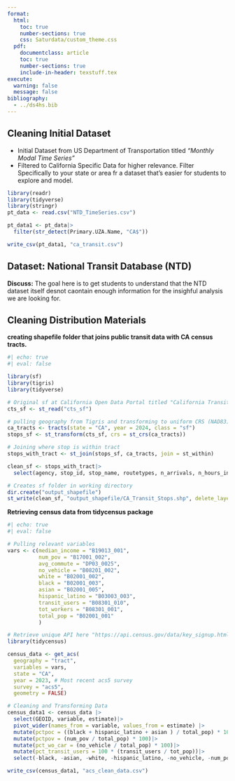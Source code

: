 ```yaml
---
format:
  html:
    toc: true
    number-sections: true
    css: Saturdata/custom_theme.css
  pdf:
    documentclass: article
    toc: true
    number-sections: true
    include-in-header: texstuff.tex
execute: 
  warning: false
  message: false
bibliography:
  - ../ds4hs.bib
---
```


## Cleaning Initial Dataset

- Initial Dataset from US Department of Transportation titled *"Monthly Modal Time Series"*
- Filtered to California Specific Data for higher relevance. Filter Specifically to your state or area fr a dataset that's easier for students to explore and model. 

```r
library(readr)
library(tidyverse)
library(stringr)
pt_data <- read.csv("NTD_TimeSeries.csv")

pt_data1 <- pt_data|>
  filter(str_detect(Primary.UZA.Name, "CA$"))

write_csv(pt_data1, "ca_transit.csv")
```

## Dataset: National Transit Database (NTD)

**Discuss:** The goal here is to get students to understand that the NTD dataset itself desnot caontain enough information for the insighful analysis we are looking for. 

## Cleaning Distribution Materials 

**creating shapefile folder that joins public transit data with CA census tracts.**
```r
#| echo: true
#| eval: false

library(sf)
library(tigris)
library(tidyverse)

# Original sf at California Open Data Portal titled "California Transit Stops"
cts_sf <- st_read("cts_sf")

# pulling geography from Tigris and transforming to uniform CRS (NAD83)
ca_tracts <- tracts(state = "CA", year = 2024, class = "sf")
stops_sf <- st_transform(cts_sf, crs = st_crs(ca_tracts))

# Joining where stop is within tract
stops_with_tract <- st_join(stops_sf, ca_tracts, join = st_within)

clean_sf <- stops_with_tract|>
  select(agency, stop_id, stop_name, routetypes, n_arrivals, n_hours_in, district_n, COUNTYFP, TRACTCE, GEOID, geometry)

# Creates sf folder in working directory
dir.create("output_shapefile")
st_write(clean_sf, "output_shapefile/CA_Transit_Stops.shp", delete_layer = TRUE)
```

**Retrieving census data from tidycensus package**
```r
#| echo: true
#| eval: false

# Pulling relevant variables
vars <- c(median_income = "B19013_001",
          num_pov = "B17001_002",
          avg_commute = "DP03_0025",
          no_vehicle = "B08201_002",
          white = "B02001_002",
          black = "B02001_003",
          asian = "B02001_005",
          hispanic_latino = "B03003_003",
          transit_users = "B08301_010",
          tot_workers = "B08301_001",
          total_pop = "B02001_001"
          )

# Retrieve unique API here "https://api.census.gov/data/key_signup.html"
library(tidycensus)

census_data <- get_acs(
  geography = "tract",
  variables = vars,
  state = "CA",
  year = 2023, # Most recent acs5 survey
  survey = "acs5",
  geometry = FALSE)

# Cleaning and Transforming Data
census_data1 <- census_data |>
  select(GEOID, variable, estimate)|>
  pivot_wider(names_from = variable, values_from = estimate) |>
  mutate(pctpoc = ((black + hispanic_latino + asian ) / total_pop) * 100)|>
  mutate(pctpov = (num_pov / total_pop) * 100)|>
  mutate(pct_wo_car = (no_vehicle / total_pop) * 100)|>
  mutate(pct_transit_users = 100 * (transit_users / tot_pop))|>
  select(-black, -asian, -white, -hispanic_latino, -no_vehicle, -num_pov, -transit_users)

write_csv(census_data1, "acs_clean_data.csv")
```

